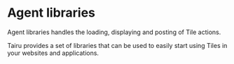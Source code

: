 
# Agent libraries

Agent libraries handles the loading, displaying and posting of Tile actions.

Tairu provides a set of libraries that can be used to easily start using Tiles in your websites and applications.

<DocCardList />